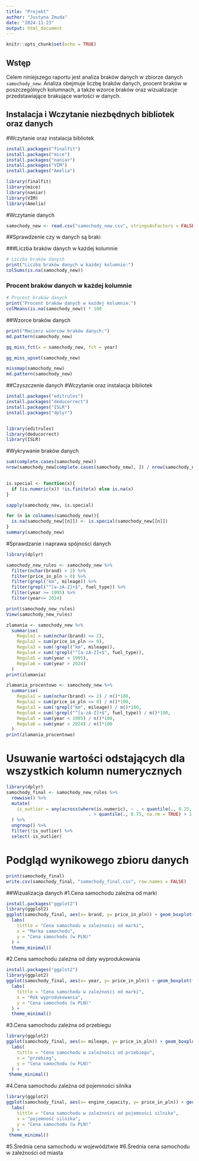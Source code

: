 ```yaml
---
title: "Projekt"
author: "Justyna Zmuda"
date: "2024-11-23"
output: html_document
---
```


```r
knitr::opts_chunk$set(echo = TRUE)
```

## Wstęp

Celem niniejszego raportu jest analiza braków danych w zbiorze danych `samochody_new`. Analiza obejmuje liczbę braków danych, procent braków w poszczególnych kolumnach, a także wzorce braków oraz wizualizacje przedstawiające brakujące wartości w danych.

## Instalacja i Wczytanie niezbędnych bibliotek oraz danych

#Wczytanie oraz instalacja bibliotek

```r

install.packages("finalfit")
install.packages("mice")
install.packages("naniar")
install.packages("VIM")
install.packages("Amelia")

library(finalfit)
library(mice)
library(naniar)
library(VIM)
library(Amelia)

```

#Wczytanie danych

```r
samochody_new <- read.csv("samochody_new.csv", stringsAsFactors = FALSE)
```

##Sprawdzenie czy w danych są braki

###Liczba braków danych w każdej kolumnie

```r
# Liczba braków danych
print("Liczba braków danych w każdej kolumnie:")
colSums(is.na(samochody_new))
```

### Procent braków danych w każdej kolumnie

```r
# Procent braków danych
print("Procent braków danych w każdej kolumnie:")
colMeans(is.na(samochody_new)) * 100
```

##Wzorce braków danych

```r
print("Macierz wzorców braków danych:")
md.pattern(samochody_new) 

gg_miss_fct(x = samochody_new, fct = year)

gg_miss_upset(samochody_new)

missmap(samochody_new)
md.pattern(samochody_new)

```

##Czyszczenie danych #Wczytanie oraz instalacja bibliotek

```r

install.packages("editrules")
install.packages("deducorrect")
install.packages("ISLR")
install.packages("dplyr")


library(editrules)
library(deducorrect)
library(ISLR)

```

#Wykrywanie braków danych

```r

sum(complete.cases(samochody_new))
nrow(samochody_new[complete.cases(samochody_new), ]) / nrow(samochody_new)*100
 

is.special <- function(x){
  if (is.numeric(x)) !is.finite(x) else is.na(x)
}

sapply(samochody_new, is.special)

for (n in colnames(samochody_new)){
  is.na(samochody_new[[n]]) <- is.special(samochody_new[[n]])
}
summary(samochody_new)

```

#Sprawdzanie i naprawa spójności danych

```r
library(dplyr)

samochody_new_rules <- samochody_new %>%
  filter(nchar(brand) > 2) %>%
  filter(price_in_pln > 0) %>%
  filter(grepl("km", mileage)) %>%
  filter(grepl("^[a-zA-Z]+$", fuel_type)) %>%
  filter(year >= 1995) %>%
  filter(year<= 2024)

print(samochody_new_rules)
View(samochody_new_rules)

zlamania <- samochody_new %>%
  summarise(
    Regula1 = sum(nchar(brand) <= 2),   
    Regula2 = sum(price_in_pln <= 0), 
    Regula3 = sum(!grepl("km", mileage)),                   
    Regula4 = sum(!grepl("^[a-zA-Z]+$", fuel_type)), 
    Regula5 = sum(year < 1995), 
    Regula6 = sum(year > 2024)
  )
print(zlamania)

zlamania_procentowo <- samochody_new %>%
  summarise(
    Regula1 = sum(nchar(brand) <= 2) / n()*100,   
    Regula2 = sum(price_in_pln <= 0) / n()*100, 
    Regula3 = sum(!grepl("km", mileage)) / n()*100,                   
    Regula4 = sum(!grepl("^[a-zA-Z]+$", fuel_type)) / n()*100, 
    Regula5 = sum(year < 1995) / n()*100, 
    Regula6 = sum(year > 2024) / n()*100
  )
print(zlamania_procentowo)

```

# Usuwanie wartości odstających dla wszystkich kolumn numerycznych

```r
library(dplyr)
samochody_final <- samochody_new_rules %>%
  rowwise() %>%
  mutate(
    is_outlier = any(across(where(is.numeric), ~ . < quantile(., 0.25, na.rm = TRUE) - 1.5 * IQR(.) |
                               . > quantile(., 0.75, na.rm = TRUE) + 1.5 * IQR(.)))
  ) %>%
  ungroup() %>%
  filter(!is_outlier) %>%
  select(-is_outlier)
```

# Podgląd wynikowego zbioru danych

```r
print(samochody_final)
write.csv(samochody_final, "samochody_final.csv", row.names = FALSE)
```

##Wizualizacja danych 
#1.Cena samochodu zależna od marki 
```r
install.packages("ggplot2")
library(ggplot2)
ggplot(samochody_final, aes(x= brand, y= price_in_pln)) + geom_boxplot(fill = "pink", color = "red") + 
  labs(
    tittle = "Cena samochodu w zależności od marki",
    x = "Marka samochodu",
    y = "Cena samochodu (w PLN)"
  ) +
  theme_minimal()

```


#2.Cena samochodu zależna od daty wyprodukowania 
```r
install.packages("ggplot2")
library(ggplot2)
ggplot(samochody_final, aes(x= year, y= price_in_pln)) + geom_boxplot(fill = "pink", color = "red") + 
  labs(
    tittle = "Cena samochodu w zależności od marki",
    x = "Rok wyprodukowania",
    y = "Cena samochodu (w PLN)"
  ) +
  theme_minimal()

```

#3.Cena samochodu zależna od przebiegu 

```r
library(ggplot2)
ggplot(samochody_final, aes(x= mileage, y= price_in_pln)) + geom_boxplot(fill = "pink", color = "red") + 
  labs(
    tittle = "Cena samochodu w zależności od przebiegu",
    x = "przebieg",
    y = "Cena samochodu (w PLN)"
  ) +
 theme_minimal()
```

#4.Cena samochodu zależna od pojemności silnika

```r
library(ggplot2)
ggplot(samochody_final, aes(x= engine_capacity, y= price_in_pln)) + geom_boxplot(fill = "pink", color = "red") + 
  labs(
    tittle = "Cena samochodu w zależności od pojemności silnika",
    x = "pojemność silnika",
    y = "Cena samochodu (w PLN)"
  ) +
 theme_minimal()
```


#5.Średnia cena samochodu w województwie
#6.Średnia cena samochodu w zależności od miasta



```r

```

